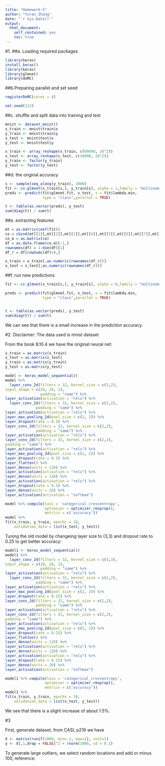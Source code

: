 ```yaml
---
title: "Homework-5"
author: "Yuren Zhang"
date: "`r Sys.Date()`"
output:
  html_document:
    self_contained: yes
    toc: true
---
```

<!--
%\VignetteEngine{knitr::rmarkdown}
%\VignetteIndexEntry{The Lasso Handwritting Recognization}
-->

#1.
##a. Loading required packages
```r
library(keras)
install_keras()
library(keras)
library(glmnet)
library(doMC)
```

##b.Preparing parallel and set seed
```r
registerDoMC(cores = 4)

set.seed(123)
```

##c. shuffle and split data into training and test

```r
mnist <- dataset_mnist()
x_train <- mnist$train$x
y_train <- mnist$train$y
x_test <- mnist$test$x
y_test <- mnist$test$y

x_train <- array_reshape(x_train, c(60000, 28^2))
x_test <- array_reshape(x_test, c(10000, 28^2))
y_train <- factor(y_train)
y_test <- factor(y_test)
```

##d. the original accuracy

```r
s <- sample(seq_along(y_train), 1000)
fit <- cv.glmnet(x_train[s,], y_train[s], alpha = 1,family = "multinomial",parallel = TRUE,nfolds = 5)
preds <- predict(fit$glmnet.fit, x_test, s = fit$lambda.min, 
                 type = "class",parallel = TRUE)

t <- table(as.vector(preds), y_test)
sum(diag(t)) / sum(t)
```

##e. extracting features
```r
mt = as.matrix(coef(fit))
co = cbind(mt[[1]],mt[[2]],mt[[3]],mt[[4]],mt[[5]],mt[[6]],mt[[7]],mt[[8]],mt[[9]],mt[[10]])
co_m = as.matrix(co)
df = as.data.frame(co_m)[-1,]
rownames(df) = 1:dim(df)[1]
df_r = df[rowSums(df)>0,]

x_train = x_train[,as.numeric(rownames(df_r))]
x_test = x_test[,as.numeric(rownames(df_r))]
```

##f. run new predictions

```r
fit <- cv.glmnet(x_train[s,], y_train[s], alpha = 0,family = "multinomial",parallel = TRUE,nfolds = 5)

preds <- predict(fit$glmnet.fit, x_test, s = fit$lambda.min, 
                 type = "class",parallel = TRUE)


t <- table(as.vector(preds), y_test)
sum(diag(t)) / sum(t)
```

We can see that there is a small increase in the prediction accuracy.

#2. 
Disclaimer: The data used is mnist dataset


From the book 8.10.4 we have the original neural net:
```r
x_train = as.matrix(x_train)
x_test = as.matrix(x_test)
y_train = as.matrix(y_train)
y_test = as.matrix(y_test)
```

```r
model <- keras_model_sequential()
model %>%
  layer_conv_2d(filters = 32, kernel_size = c(2,2),
input_shape = c(28, 28, 1),
                padding = "same") %>%
layer_activation(activation = "relu") %>%
  layer_conv_2d(filters = 32, kernel_size = c(2,2),
              padding = "same") %>%
layer_activation(activation = "relu") %>%
layer_max_pooling_2d(pool_size = c(2, 2)) %>%
layer_dropout(rate = 0.5) %>%
layer_conv_2d(filters = 32, kernel_size = c(2,2),
              padding = "same") %>%
layer_activation(activation = "relu") %>%
layer_conv_2d(filters = 32, kernel_size = c(2,2),
padding = "same") %>%
layer_activation(activation = "relu") %>%
layer_max_pooling_2d(pool_size = c(2, 2)) %>%
layer_dropout(rate = 0.5) %>%
layer_flatten() %>%
layer_dense(units = 128) %>%
layer_activation(activation = "relu") %>%
layer_dense(units = 128) %>%
layer_activation(activation = "relu") %>%
layer_dropout(rate = 0.5) %>%
layer_dense(units = 26) %>%
layer_activation(activation = "softmax")

model %>% compile(loss = 'categorical_crossentropy',
                  optimizer = optimizer_rmsprop(),
                  metrics = c('accuracy'))
model %>%
fit(x_train, y_train, epochs = 10,
    validation_data = list(x_test, y_test))
```

Tuning the old model by changeing layer size to (3,3) and dropout rate to 0.25 to get better accuracy:

```r
model1 <- keras_model_sequential()
model1 %>%
  layer_conv_2d(filters = 32, kernel_size = c(3,3),
input_shape = c(28, 28, 1),
                padding = "same") %>%
layer_activation(activation = "relu") %>%
  layer_conv_2d(filters = 32, kernel_size = c(2,2),
              padding = "same") %>%
layer_activation(activation = "relu") %>%
layer_max_pooling_2d(pool_size = c(2, 2)) %>%
layer_dropout(rate = 0.25) %>%
layer_conv_2d(filters = 32, kernel_size = c(2,2),
              padding = "same") %>%
layer_activation(activation = "relu") %>%
layer_conv_2d(filters = 32, kernel_size = c(2,2),
padding = "same") %>%
layer_activation(activation = "relu") %>%
layer_max_pooling_2d(pool_size = c(2, 2)) %>%
layer_dropout(rate = 0.25) %>%
layer_flatten() %>%
layer_dense(units = 128) %>%
layer_activation(activation = "relu") %>%
layer_dense(units = 128) %>%
layer_activation(activation = "relu") %>%
layer_dropout(rate = 0.25) %>%
layer_dense(units = 26) %>%
layer_activation(activation = "softmax")

model1 %>% compile(loss = 'categorical_crossentropy',
                  optimizer = optimizer_rmsprop(),
                  metrics = c('accuracy'))
model1 %>%
fit(x_train, y_train, epochs = 10,
    validation_data = list(x_test, y_test))
```

We see that there is a slight increase of about 1.5%. 

#3

First, generate dataset, from CASL p216 we have
```r
X <- matrix(runif(1000, min=-1, max=1), ncol=1)
y <- X[,1,drop = FALSE]^2 + rnorm(1000, sd = 0.1)
```

To generate large outliers, we select random locations and add or minus 100, reference: 



